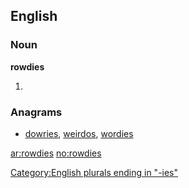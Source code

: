 ==English==

===Noun===
'''rowdies'''

# {{plural of|[[rowdy]]}}

===Anagrams===
* {{alphagram|deiorsw}} [[dowries#English|dowries]], [[weirdos#English|weirdos]], [[wordies#English|wordies]]
[[Category:English plurals ending in "-ies"]]
[[ar:rowdies]]
[[no:rowdies]]